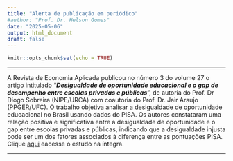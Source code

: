 ```yaml
---
title: "Alerta de publicação em periódico"
#author: "Prof. Dr. Helson Gomes"
date: "2025-05-06"
output: html_document
draft: false
---
```


```r
knitr::opts_chunk$set(echo = TRUE)
```
<hr>

A Revista de Economia Aplicada publicou no número 3 do volume 27 o artigo intitulado "***Desigualdade de oportunidade educacional e o gap de desempenho entre escolas privadas e públicas***", de autoria do Prof. Dr Diogo Sobreira (NIPE/URCA) com coautoria do Prof. Dr. Jair Araujo (PPGER/UFC). O trabalho objetiva analisar a desigualdade de oportunidade educacional no Brasil usando dados do PISA.  Os autores constataram uma relação positiva e significativa entre a desigualdade de oportunidade e o gap entre escolas privadas e públicas, indicando que a desigualdade injusta pode ser um dos fatores associados à diferença entre as pontuações PISA. Clique [aqui](https://www.revistas.usp.br/ecoa/article/view/183129/213527) eacesse o estudo na íntegra.

<hr>